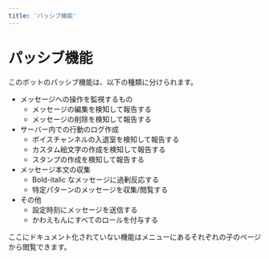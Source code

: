 ```yaml
---
title: 'パッシブ機能'
---
```



# パッシブ機能

このボットのパッシブ機能は、以下の種類に分けられます。

- メッセージへの操作を監視するもの
  - <Link to="./edit-diff/">メッセージの編集を検知して報告する</Link>
  - <Link to="./delete-diff/">メッセージの削除を検知して報告する</Link>
- サーバー内での行動のログ作成
  - <Link to="./vc-diff/">ボイスチャンネルの入退室を検知して報告する</Link>
  - <Link to="./emoji-create-log/">カスタム絵文字の作成を検知して報告する</Link>
  - <Link to="./sticker-create-log/">スタンプの作成を検知して報告する</Link>
- メッセージ本文の収集
  - <Link to="./bold-italic/">Bold-italic なメッセージに過剰反応する</Link>
  - <Link to="./typo/">特定パターンのメッセージを収集/閲覧する</Link>
- その他
  - <Link to="./time-signal/">設定時刻にメッセージを送信する</Link>
  - <Link to="./kawaemon/">かわえもんにすべてのロールを付与する</Link>

ここにドキュメント化されていない機能はメニューにあるそれぞれの子のページから閲覧できます。
